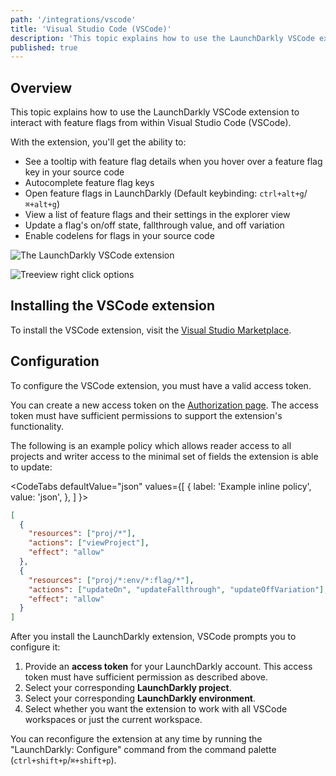 ```yaml
---
path: '/integrations/vscode'
title: 'Visual Studio Code (VSCode)'
description: 'This topic explains how to use the LaunchDarkly VSCode extension to interact with feature flags from within VSCode.'
published: true
---
```


## Overview

This topic explains how to use the LaunchDarkly VSCode extension to interact with feature flags from within Visual Studio Code (VSCode).

With the extension, you'll get the ability to:

- See a tooltip with feature flag details when you hover over a feature flag key in your source code
- Autocomplete feature flag keys
- Open feature flags in LaunchDarkly (Default keybinding: `ctrl+alt+g`/`⌘+alt+g`)
- View a list of feature flags and their settings in the explorer view
- Update a flag's on/off state, fallthrough value, and off variation
- Enable codelens for flags in your source code

![The LaunchDarkly VSCode extension](../images/vscode-overview.png)

![Treeview right click options](../images/vscode-treeview-right-click.png)

## Installing the VSCode extension

To install the VSCode extension, visit the [Visual Studio Marketplace](https://marketplace.visualstudio.com/items?itemName=LaunchDarklyOfficial.launchdarkly).

## Configuration

To configure the VSCode extension, you must have a valid access token.

You can create a new access token on the [Authorization page](https://app.launchdarkly.com/settings/authorization). The access token must have sufficient permissions to support the extension's functionality. 

The following is an example policy which allows reader access to all projects and writer access to the minimal set of fields the extension is able to update:

<CodeTabs
  defaultValue="json"
  values={[
    { label: 'Example inline policy', value: 'json', },
  ]
}>

<CodeTabItem value="json">

```json
[
  {
    "resources": ["proj/*"],
    "actions": ["viewProject"],
    "effect": "allow"
  },
  {
    "resources": ["proj/*:env/*:flag/*"],
    "actions": ["updateOn", "updateFallthrough", "updateOffVariation"],
    "effect": "allow"
  }
]
```

</CodeTabItem>
</CodeTabs>

After you install the LaunchDarkly extension, VSCode prompts you to configure it:

1. Provide an **access token** for your LaunchDarkly account. This access token must have sufficient permission as described above.
2. Select your corresponding **LaunchDarkly project**.
3. Select your corresponding **LaunchDarkly environment**.
4. Select whether you want the extension to work with all VSCode workspaces or just the current workspace.

You can reconfigure the extension at any time by running the "LaunchDarkly: Configure" command from the command palette (`ctrl+shift+p`/`⌘+shift+p`).
